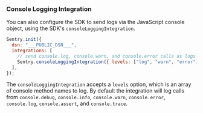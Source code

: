 ### Console Logging Integration

You can also configure the SDK to send logs via the JavaScript console object, using the SDK's `consoleLoggingIntegration`.

```js
Sentry.init({
  dsn: "___PUBLIC_DSN___",
  integrations: [
    // send console.log, console.warn, and console.error calls as logs to Sentry
    Sentry.consoleLoggingIntegration({ levels: ["log", "warn", "error"] }),
  ],
});
```

The `consoleLoggingIntegration` accepts a `levels` option, which is an array of console method names to log. By default the integration will log calls from `console.debug`, `console.info`, `console.warn`, `console.error`, `console.log`, `console.assert`, and `console.trace`.
